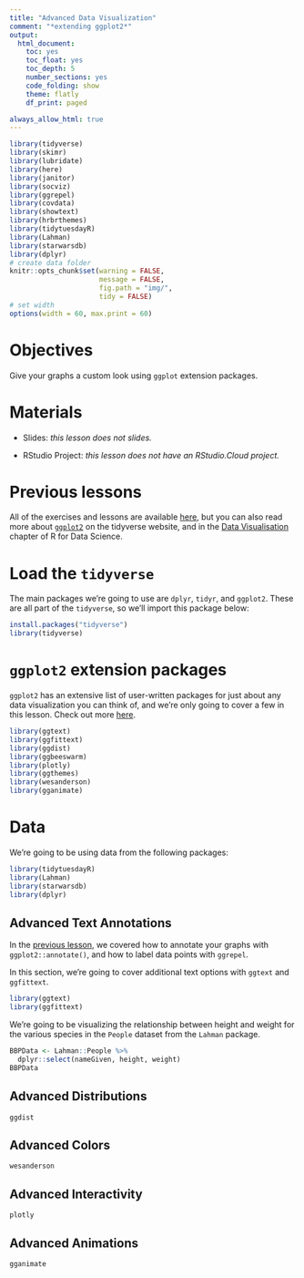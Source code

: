 ```yaml
---
title: "Advanced Data Visualization"
comment: "*extending ggplot2*"
output:
  html_document:
    toc: yes
    toc_float: yes
    toc_depth: 5
    number_sections: yes
    code_folding: show
    theme: flatly
    df_print: paged

always_allow_html: true
---
```



```r
library(tidyverse)
library(skimr)
library(lubridate)
library(here)
library(janitor)
library(socviz)
library(ggrepel)
library(covdata)
library(showtext)
library(hrbrthemes)
library(tidytuesdayR)
library(Lahman)
library(starwarsdb)
library(dplyr)
# create data folder
knitr::opts_chunk$set(warning = FALSE,
                      message = FALSE,
                      fig.path = "img/",
                      tidy = FALSE)
# set width
options(width = 60, max.print = 60)
```

# Objectives

Give your graphs a custom look using `ggplot` extension packages.

# Materials

- Slides: *this lesson does not slides.*

- RStudio Project: *this lesson does not have an RStudio.Cloud project.*

# Previous lessons

All of the exercises and lessons are available [here](https://mjfrigaard.github.io/r-meetup-tutorials/), but you can also read more about [`ggplot2`](https://ggplot2.tidyverse.org/index.html) on the tidyverse website, and in the [Data Visualisation](https://r4ds.had.co.nz/data-visualisation.html) chapter of R for Data Science.

# Load the `tidyverse`

The main packages we're going to use are `dplyr`, `tidyr`, and `ggplot2`. These are all part of the `tidyverse`, so we'll import this package below:

```r
install.packages("tidyverse")
library(tidyverse)
```

# `ggplot2` extension packages

`ggplot2` has an extensive list of user-written packages for just about any data visualization you can think of, and we're only going to cover a few in this lesson. Check out more [here](https://exts.ggplot2.tidyverse.org/gallery/). 

```r
library(ggtext)
library(ggfittext)
library(ggdist)
library(ggbeeswarm)
library(plotly)
library(ggthemes)
library(wesanderson)
library(gganimate)
```

# Data 

We're going to be using data from the following packages: 

```r
library(tidytuesdayR)
library(Lahman)
library(starwarsdb)
library(dplyr)
```


## Advanced Text Annotations

In the [previous lesson](https://mjfrigaard.github.io/r-meetup-tutorials/gg01_data-viz-as-comm.html#8_Adding_Text_to_Graphs), we covered how to annotate your graphs with `ggplot2::annotate()`, and how to label data points with `ggrepel`.

In this section, we're going to cover additional text options with `ggtext` and `ggfittext`.

```r
library(ggtext)
library(ggfittext)
```

We're going to be visualizing the relationship between height and weight for the various species in the `People` dataset from the `Lahman` package.  



```r
BBPData <- Lahman::People %>% 
  dplyr::select(nameGiven, height, weight)
BBPData
```


## Advanced Distributions

`ggdist`

## Advanced Colors

`wesanderson`

## Advanced Interactivity 

`plotly`

## Advanced Animations

`gganimate`

